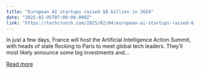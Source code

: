 ```yaml
---
title: "European AI startups raised $8 billion in 2024"
date: "2025-02-05T07:00:00.000Z"
link: "https://techcrunch.com/2025/02/04/european-ai-startups-raised-8-billion-in-2024/"
---
```


In just a few days, France will host the Artificial Intelligence Action Summit, with heads of state flocking to Paris to meet global tech leaders. They’ll most likely announce some big investments and...

[Read more](https://techcrunch.com/2025/02/04/european-ai-startups-raised-8-billion-in-2024/)
